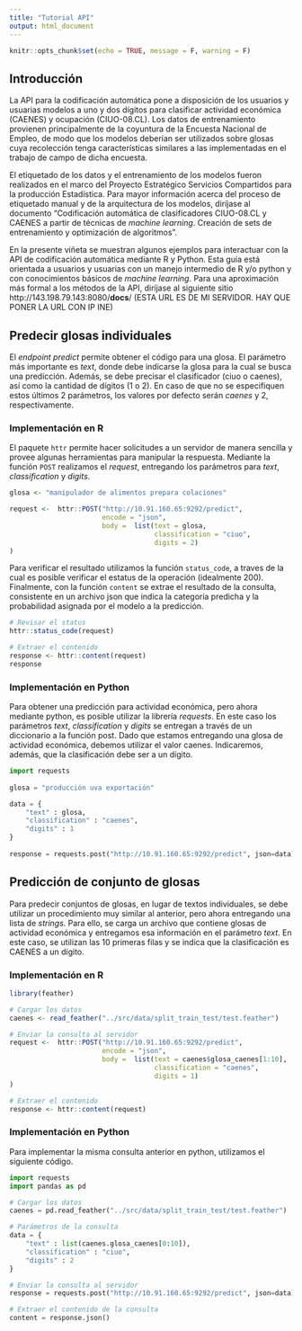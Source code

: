```yaml
---
title: "Tutorial API"
output: html_document
---
```


```r
knitr::opts_chunk$set(echo = TRUE, message = F, warning = F)
```


## Introducción

La API para la codificación automática pone a disposición de los usuarios y usuarias modelos a uno y dos dígitos para clasificar actividad económica (CAENES) y ocupación (CIUO-08.CL). Los datos de entrenamiento provienen principalmente de la coyuntura de la Encuesta Nacional de Empleo, de modo que los modelos deberían ser utilizados sobre glosas cuya recolección tenga características similares a las implementadas en el trabajo de campo de dicha encuesta. 

El etiquetado de los datos y el entrenamiento de los modelos fueron realizados en el marco del Proyecto Estratégico Servicios Compartidos para la producción Estadística. Para mayor información acerca del proceso de etiquetado manual y de la arquitectura de los modelos, diríjase al documento "Codificación automática de clasificadores CIUO-08.CL y CAENES a partir de técnicas de *machine learning*. Creación de sets de entrenamiento y optimización de algoritmos". 

En la presente viñeta se muestran algunos ejemplos para interactuar con la API de codificación automática mediante R y Python. Esta guía está orientada a usuarios y usuarias con un manejo intermedio de R y/o python y con conocimientos básicos de *machine learning*. Para una aproximación más formal a los métodos de la API, diríjase al siguiente sitio http://143.198.79.143:8080/__docs__/ (ESTA URL ES DE MI SERVIDOR. HAY QUE PONER LA URL CON IP INE)

## Predecir glosas individuales

El *endpoint predict* permite obtener el código para una glosa. El parámetro más importante es *text*, donde debe indicarse la glosa para la cual se busca una predicción. Además, se debe precisar el clasificador (ciuo o caenes), así como la cantidad de dígitos (1 o 2). En caso de que no se especifiquen estos últimos 2 parámetros, los valores por defecto serán *caenes* y 2, respectivamente.     


### Implementación en R 

El paquete `httr` permite hacer solicitudes a un servidor de manera sencilla y provee algunas herramientas para manipular la respuesta. Mediante la función `POST` realizamos el *request*, entregando los parámetros para *text*, *classification* y *digits*. 

```r
glosa <- "manipulador de alimentos prepara colaciones"

request <-  httr::POST("http://10.91.160.65:9292/predict", 
                       encode = "json",
                       body =  list(text = glosa,
                                    classification = "ciuo",
                                    digits = 2)
)

```


Para verificar el resultado utilizamos la función `status_code`, a traves de la cual es posible verificar el estatus de la operación (idealmente 200). Finalmente, con la función `content` se extrae el resultado de la consulta, consistente en un archivo json que indica la categoría predicha y la probabilidad asignada por el modelo a la predicción.   

```r
# Revisar el status
httr::status_code(request)

# Extraer el contenido
response <- httr::content(request)
response
```

### Implementación en Python 

Para obtener una predicción para actividad económica, pero ahora mediante python, es posible utilizar la librería *requests*. En este caso los parámetros *text*, *classification* y *digits* se entregan a través de un diccionario a la función post. Dado que estamos entregando una glosa de actividad económica, debemos utilizar el valor caenes. Indicaremos, además, que la clasificación debe ser a un dígito.  

```python
import requests
 
glosa = "producción uva exportación"

data = {
    "text" : glosa,
    "classification" : "caenes",
    "digits" : 1
}
 
response = requests.post("http://10.91.160.65:9292/predict", json=data)
```


## Predicción de conjunto de glosas

Para predecir conjuntos de glosas, en lugar de textos individuales, se debe utilizar un procedimiento muy similar al anterior, pero ahora entregando una lista de *strings*. Para ello, se carga un archivo que contiene glosas de actividad económica y entregamos esa información en el parámetro *text*. En este caso, se utilizan las 10 primeras filas y se indica que la clasificación es CAENES a un dígito. 

### Implementación en R

```r
library(feather)

# Cargar los datos
caenes <- read_feather("../src/data/split_train_test/test.feather")

# Enviar la consulta al servidor
request <-  httr::POST("http://10.91.160.65:9292/predict",
                       encode = "json",
                       body =  list(text = caenes$glosa_caenes[1:10],
                                    classification = "caenes",
                                    digits = 1)
)

# Extraer el contenido
response <- httr::content(request)

```

### Implementación en Python

Para implementar la misma consulta anterior en python, utilizamos el siguiente código.

```python

import requests
import pandas as pd

# Cargar los datos
caenes = pd.read_feather("../src/data/split_train_test/test.feather")

# Parámetros de la consulta
data = {
    "text" : list(caenes.glosa_caenes[0:10]),
    "classification" : "ciuo",
    "digits" : 2
}

# Enviar la consulta al servidor
response = requests.post("http://10.91.160.65:9292/predict", json=data)

# Extraer el contenido de la consulta 
content = response.json()

```



